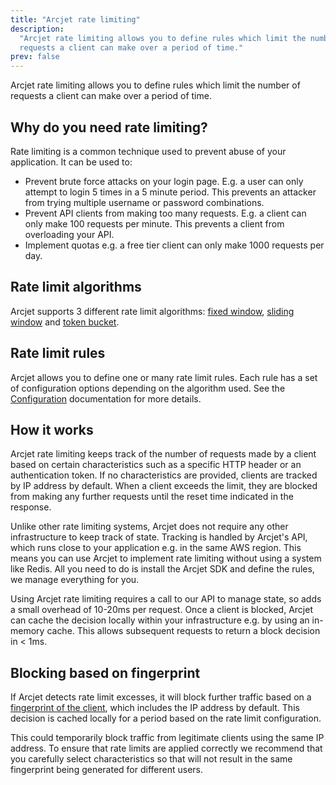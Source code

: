 ```yaml
---
title: "Arcjet rate limiting"
description:
  "Arcjet rate limiting allows you to define rules which limit the number of
  requests a client can make over a period of time."
prev: false
---
```



Arcjet rate limiting allows you to define rules which limit the number of
requests a client can make over a period of time.

<WhatIsArcjet />

## Why do you need rate limiting?

Rate limiting is a common technique used to prevent abuse of your application.
It can be used to:

- Prevent brute force attacks on your login page. E.g. a user can only attempt
  to login 5 times in a 5 minute period. This prevents an attacker from trying
  multiple username or password combinations.
- Prevent API clients from making too many requests. E.g. a client can only make
  100 requests per minute. This prevents a client from overloading your API.
- Implement quotas e.g. a free tier client can only make 1000 requests per day.

## Rate limit algorithms

Arcjet supports 3 different rate limit algorithms:
[fixed window](/rate-limiting/algorithms#fixed-window),
[sliding window](/rate-limiting/algorithms#sliding-window) and
[token bucket](/rate-limiting/algorithms#token-bucket).

## Rate limit rules

Arcjet allows you to define one or many rate limit rules. Each rule has a set of
configuration options depending on the algorithm used. See the
[Configuration](/rate-limiting/configuration) documentation for more details.

## How it works

Arcjet rate limiting keeps track of the number of requests made by a client
based on certain characteristics such as a specific HTTP header or an
authentication token. If no characteristics are provided, clients are tracked by
IP address by default. When a client exceeds the limit, they are blocked from
making any further requests until the reset time indicated in the response.

Unlike other rate limiting systems, Arcjet does not require any other
infrastructure to keep track of state. Tracking is handled by Arcjet's API,
which runs close to your application e.g. in the same AWS region. This means you
can use Arcjet to implement rate limiting without using a system like Redis. All
you need to do is install the Arcjet SDK and define the rules, we manage
everything for you.

Using Arcjet rate limiting requires a call to our API to manage state, so adds a
small overhead of 10-20ms per request. Once a client is blocked, Arcjet can
cache the decision locally within your infrastructure e.g. by using an in-memory
cache. This allows subsequent requests to return a block decision in < 1ms.

## Blocking based on fingerprint

If Arcjet detects rate limit excesses, it will block further traffic based on a
[fingerprint of the client](/architecture#fingerprinting), which includes the IP
address by default. This decision is cached locally for a period based on the
rate limit configuration.

This could temporarily block traffic from legitimate clients using the same IP
address. To ensure that rate limits are applied correctly we recommend that you
carefully select characteristics so that will not result in the same fingerprint
being generated for different users.

<Comments />
